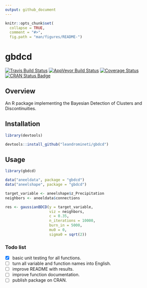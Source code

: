 ```yaml
---
output: github_document
---
```


```r
knitr::opts_chunk$set(
  collapse = TRUE,
  comment = "#>",
  fig.path = "man/figures/README-")
```

# gbdcd

[![Travis Build Status](https://travis-ci.org/leandromineti/gbdcd.svg?branch=master)](https://travis-ci.org/leandromineti/gbdcd)
[![AppVeyor Build Status](https://ci.appveyor.com/api/projects/status/7cv1gidywu5sxila?svg=true)](https://ci.appveyor.com/project/leandromineti/gbdcd)
[![Coverage Status](https://codecov.io/gh/leandromineti/gbdcd/branch/master/graph/badge.svg)](https://codecov.io/gh/leandromineti/gbdcd)
[![CRAN Status Badge](http://www.r-pkg.org/badges/version/gbdcd)](https://cran.r-project.org/package=gbdcd)

## Overview

An R package implementing the Bayesian Detection of Clusters and Discontinuities.

## Installation

```r
library(devtools)

devtools::install_github("leandromineti/gbdcd")
```

## Usage

```r
library(gbdcd)

data("aneeldata", package = "gbdcd")
data("aneelshape", package = "gbdcd")

target_variable <- aneelshape$z_Precipitation
neighbors <- aneeldata$connections

res <- gaussianBDCD(y = target_variable, 
                    viz = neighbors, 
                    c = 0.35, 
                    n_iterations = 10000, 
                    burn_in = 5000, 
                    mu0 = 0, 
                    sigma0 = sqrt(2))
```

### Todo list

- [x] basic unit testing for all functions.
- [ ] turn all variable and function names into English.
- [ ] improve README with results.
- [ ] improve function documentation.
- [ ] publish package on CRAN.